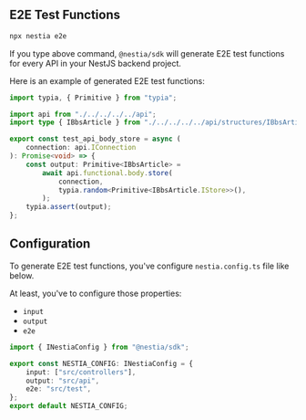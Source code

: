 ## E2E Test Functions
```bash
npx nestia e2e
```

If you type above command, `@nestia/sdk` will generate E2E test functions for every API in your NestJS backend project.

Here is an example of generated E2E test functions:

```typescript filename="test/api/features/automated/test_api_body_store.ts" showLineNumbers
import typia, { Primitive } from "typia";

import api from "./../../../../api";
import type { IBbsArticle } from "./../../../../api/structures/IBbsArticle";

export const test_api_body_store = async (
    connection: api.IConnection
): Promise<void> => {
    const output: Primitive<IBbsArticle> = 
        await api.functional.body.store(
            connection,
            typia.random<Primitive<IBbsArticle.IStore>>(),
        );
    typia.assert(output);
};
```



## Configuration
To generate E2E test functions, you've configure `nestia.config.ts` file like below.

At least, you've to configure those properties:

  - `input`
  - `output`
  - `e2e`

```typescript
import { INestiaConfig } from "@nestia/sdk";

export const NESTIA_CONFIG: INestiaConfig = {
    input: ["src/controllers"],
    output: "src/api",
    e2e: "src/test",
};
export default NESTIA_CONFIG;
```